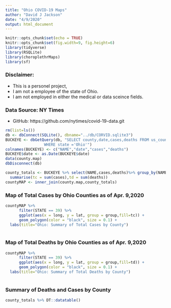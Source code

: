```yaml
---
title: "Ohio COVID-19 Maps"
author: "David J Jackson"
date: "4/9/2020"
output: html_document
---
```


```r
knitr::opts_chunk$set(echo = TRUE)
knitr::opts_chunk$set(fig.width=9, fig.height=6)
library(tidyverse)
library(RSQLite)
library(choroplethrMaps)
library(sf)

```

### Disclaimer:
* This is a personel project, 
* I am not a employee of the state of Ohio. 
* I am not employed in either the medical or data sceince fields.

### Data Source: NY Times
* GitHub: https://github.com/nytimes/covid-19-data.git

```r
rm(list=ls())
db <- dbConnect(SQLite(), dbname="../db/CORVID.sqlite3")
BUCKEYE <- dbGetQuery(db, "SELECT county,date,cases,deaths FROM us_counties 
                 WHERE state ='Ohio'")
colnames(BUCKEYE) <- c("NAME","date","cases","deaths")
BUCKEYE$date <- as.Date(BUCKEYE$date)
data(county.map)
dbDisconnect(db)
```

```r
county_totals <- BUCKEYE %>% select(NAME,cases,deaths)%>% group_by(NAME) %>% 
  summarise(tc = sum(cases),td = sum(deaths))
countyMAP <- inner_join(county.map,county_totals)

```

### Map of Total Cases by Ohio Counties as of Apr. 9,2020

```r
countyMAP %>%
      filter(STATE == 39) %>%
      ggplot(aes(x = long, y = lat, group = group,fill=tc)) +
      geom_polygon(color = "black", size = 0.1) +
  labs(title="Ohio: Summary of Total Cases by County")
  
```


### Map of Total Deaths by Ohio Counties as of Apr. 9,2020

```r
countyMAP %>%
      filter(STATE == 39) %>%
      ggplot(aes(x = long, y = lat, group = group,fill=td)) +
      geom_polygon(color = "black", size = 0.1) +
  labs(title="Ohio: Summary of Total Deaths by County")
  
```

### Summary of Deaths and Cases by County

```r
county_totals %>% DT::datatable() 
```

